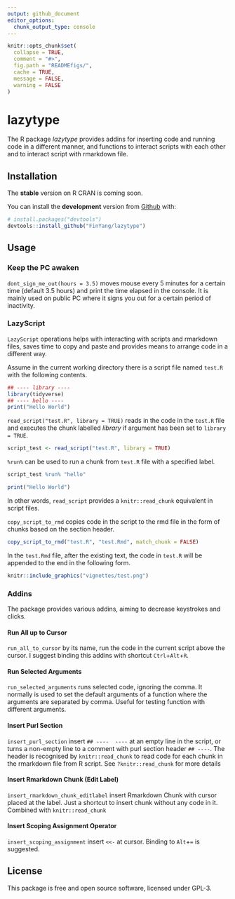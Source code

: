 ```yaml
---
output: github_document
editor_options: 
  chunk_output_type: console
---
```


<!-- README.md is generated from README.Rmd. Please edit that file -->

```r
knitr::opts_chunk$set(
  collapse = TRUE,
  comment = "#>",
  fig.path = "READMEfigs/",
  cache = TRUE,
  message = FALSE,
  warning = FALSE
)
```

# lazytype


The R package *lazytype* provides addins for inserting code and running code in a different manner, and functions to interact scripts with each other and to interact script with rmarkdown file.

## Installation

The **stable** version on R CRAN is coming soon.

You can install the **development** version from [Github](https://github.com/FinYang/lazytype) with:

```r
# install.packages("devtools")
devtools::install_github("FinYang/lazytype")
```

## Usage

### Keep the PC awaken

`dont_sign_me_out(hours = 3.5)` moves mouse every 5 minutes for a certain time (default 3.5 hours) and print the time elapsed in the console. It is mainly used on public PC where it signs you out for a certain period of inactivity.

### LazyScript

`LazyScript` operations helps with interacting with scripts and rmarkdown files, saves time to copy and paste and provides means to arrange code in a different way.

Assume in the current working directory there is a script file named `test.R` with the following contents.

```r
## ---- library ----
library(tidyverse)
## ---- hello ----
print("Hello World")

```

`read_script("test.R", library = TRUE)` reads in the code in the `test.R` file and executes the chunk labelled _library_ if argument has been set to `library = TRUE`. 

```r
script_test <- read_script("test.R", library = TRUE)


```


`%run%` can be used to run a chunk from `test.R` file with a specified label.

```r
script_test %run% "hello"
```

```r
print("Hello World")
```

In other words, `read_script` provides a `knitr::read_chunk` equivalent in script files.

`copy_script_to_rmd` copies code in the script to the rmd file in the form of chunks based on the section header. 

```r
copy_script_to_rmd("test.R", "test.Rmd", match_chunk = FALSE)
```

In the `test.Rmd` file, after the existing text, the code in `test.R` will be appended to the end in the following form.


```r
knitr::include_graphics("vignettes/test.png")
```



### Addins

The package provides various addins, aiming to decrease keystrokes and clicks. 
<!-- A complete usage of addins please consult `vignette-addins` (coming soon). -->

#### Run All up to Cursor

`run_all_to_cursor` by its name, run the code in the current script above the cursor. I suggest binding this addins with shortcut `Ctrl`+`Alt`+`R`.

#### Run Selected Arguments

`run_selected_arguments` runs selected code, ignoring the comma. It normally is used to set the default arguments of a function where the arguments are separated by comma. Useful for testing function with different arguments.

#### Insert Purl Section
`insert_purl_section` insert `## ----  ----` at an empty line in the script, or turns a non-empty line to a comment with purl section header `## ----`. The header is recognised by `knitr::read_chunk` to read code for each chunk in the rmarkdown file from R script. See `?knitr::read_chunk` for more details



#### Insert Rmarkdown Chunk (Edit Label)
`insert_rmarkdown_chunk_editlabel` insert Rmarkdown Chunk with cursor placed at the label. Just a shortcut to insert chunk without any code in it. Combined with `knitr::read_chunk`

#### Insert Scoping Assignment Operator

`insert_scoping_assignment` insert ` <<- ` at cursor. Binding to `Alt`+`=` is suggested.




## License

This package is free and open source software, licensed under GPL-3.
